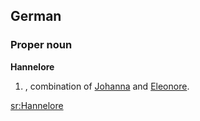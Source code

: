 ==German==

===Proper noun===
'''Hannelore'''

# {{given name|female|lang=de}}, combination of [[Johanna]] and [[Eleonore]].

[[sr:Hannelore]]